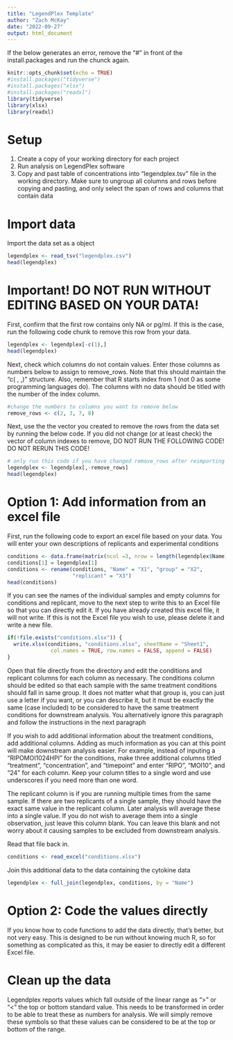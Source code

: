 ```yaml
---
title: "LegendPlex Template"
author: "Zach McKay"
date: "2022-09-27"
output: html_document
---
```


If the below generates an error, remove the "#" in front of the install.packages and run the chunck again.

```r
knitr::opts_chunk$set(echo = TRUE)
#install.packages("tidyverse")
#install.packages("xlsx")
#install.packages("readxl")
library(tidyverse)
library(xlsx)
library(readxl)
```

# Setup

1. Create a copy of your working directory for each project
2. Run analysis on LegendPlex software
3. Copy and past table of concentrations into "legendplex.tsv" file in the working directory. Make sure to ungroup all columns and rows before copying and pasting, and only select the span of rows and columns that contain data


# Import data

Import the data set as a object

```r
legendplex <- read_tsv("legendplex.csv")
head(legendplex)
```

# Important! DO NOT RUN WITHOUT EDITING BASED ON YOUR DATA!

First, confirm that the first row contains only NA or pg/ml. If this is the case, run the following code chunk to remove this row from your data.

```r
legendplex <- legendplex[-c(1),]
head(legendplex)
```

Next, check which columns do not contain values. Enter those columns as numbers below to assign to remove_rows. Note that this should maintain the "c( , ,)" structure. Also, remember that R starts index from 1 (not 0 as some programming languages do). The columns with no data should be titled with the number of the index column.

```r
#change the numbers to columns you want to remove below
remove_rows <- c(2, 3, 7, 8)
```

Next, use the the vector you created to remove the rows from the data set by running the below code. If you did not change (or at least check) the vector of column indexes to remove, DO NOT RUN THE FOLLOWING CODE! DO NOT RERUN THIS CODE!

```r
# only run this code if you have changed remove_rows after reimporting the source data
legendplex <- legendplex[,-remove_rows]
head(legendplex)
```

# Option 1: Add information from an excel file


First, run the following code to export an excel file based on your data. You will enter your own descriptions of replicants and experimental conditions

```r
conditions <- data.frame(matrix(ncol =3, nrow = length(legendplex$Name)))
conditions[1] = legendplex[1]
conditions <- rename(conditions, "Name" = "X1", "group" = "X2", 
                     "replicant" = "X3")
head(conditions)

```

If you can see the names of the individual samples and empty columns for conditions and replicant, move to the next step to write this to an Excel file so that you can directly edit it. If you have already created this excel file, it will not write. If this is not the Excel file you wish to use, please delete it and write a new file.

```r
if(!file.exists("conditions.xlsx")) {
  write.xlsx(conditions, "conditions.xlsx", sheetName = "Sheet1",
              col.names = TRUE, row.names = FALSE, append = FALSE)
}

```

Open that file directly from the directory and edit the conditions and replicant columns for each column as necessary. The conditions column should be edited so that each sample with the same treatment conditions should fall in same group. It does not matter what that group is, you can just use a letter if you want, or you can describe it, but it must be exactly the same (case included) to be considered to have the same treatment conditions for downstream analysis. You alternatively ignore this paragraph and follow the instructions in the next paragraph 

If you wish to add additional information about the treatment conditions, add additional columns. Adding as much information as you can at this point will make downstream analysis easier. For example, instead of inputing a "RIPOMOI1024HPI" for the conditions, make three additional columns titled "treatment", "concentration", and "timepoint" and enter "RIPO", "MOI10", and "24" for each column. Keep your column titles to a single word and use underscores if you need more than one word.

The replicant column is if you are running multiple times from the same sample. If there are two replicants of a single sample, they should have the exact same value in the replicant column. Later analysis will average these into a single value. If you do not wish to average them into a single observation, just leave this column blank. You can leave this blank and not worry about it causing samples to be excluded from downstream analysis. 



Read that file back in.

```r
conditions <- read_excel("conditions.xlsx")

```

Join this additional data to the data containing the cytokine data

```r
legendplex <- full_join(legendplex, conditions, by = "Name")
```


# Option 2: Code the values directly

If you know how to code functions to add the data directly, that's better, but not very easy. This is designed to be run without knowing much R, so for something as complicated as this, it may be easier to directly edit a different Excel file.

# Clean up the data

Legendplex reports values which fall outside of the linear range as ">" or "<" the top or bottom standard value. This needs to be transformed in order to be able to treat these as numbers for analysis. We will simply remove these symbols so that these values can be considered to be at the top or bottom of the range.

```r

```


